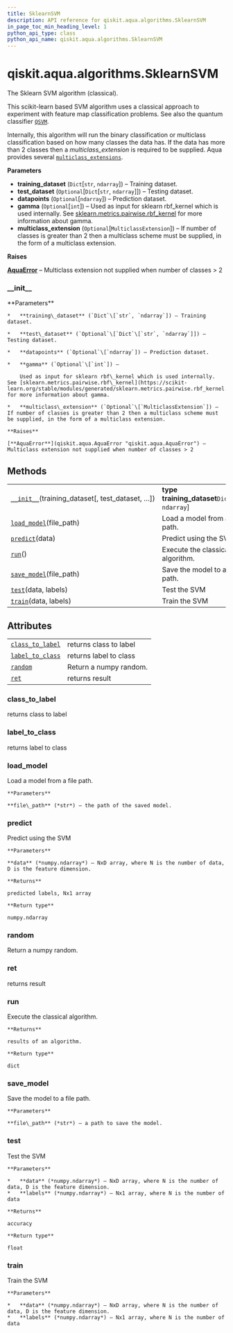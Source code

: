 ```yaml
---
title: SklearnSVM
description: API reference for qiskit.aqua.algorithms.SklearnSVM
in_page_toc_min_heading_level: 1
python_api_type: class
python_api_name: qiskit.aqua.algorithms.SklearnSVM
---
```


# qiskit.aqua.algorithms.SklearnSVM

<Class id="qiskit.aqua.algorithms.SklearnSVM" isDedicatedPage={true} github="https://github.com/qiskit-community/qiskit-aqua/tree/stable/0.9/qiskit/aqua/algorithms/classifiers/sklearn_svm/sklearn_svm.py" signature="SklearnSVM(training_dataset, test_dataset=None, datapoints=None, gamma=None, multiclass_extension=None)" modifiers="class">
  The Sklearn SVM algorithm (classical).

  This scikit-learn based SVM algorithm uses a classical approach to experiment with feature map classification problems. See also the quantum classifier [`QSVM`](qiskit.aqua.algorithms.QSVM "qiskit.aqua.algorithms.QSVM").

  Internally, this algorithm will run the binary classification or multiclass classification based on how many classes the data has. If the data has more than 2 classes then a *multiclass\_extension* is required to be supplied. Aqua provides several [`multiclass_extensions`](qiskit.aqua.components.multiclass_extensions#module-qiskit.aqua.components.multiclass_extensions "qiskit.aqua.components.multiclass_extensions").

  **Parameters**

  *   **training\_dataset** (`Dict`\[`str`, `ndarray`]) – Training dataset.
  *   **test\_dataset** (`Optional`\[`Dict`\[`str`, `ndarray`]]) – Testing dataset.
  *   **datapoints** (`Optional`\[`ndarray`]) – Prediction dataset.
  *   **gamma** (`Optional`\[`int`]) – Used as input for sklearn rbf\_kernel which is used internally. See [sklearn.metrics.pairwise.rbf\_kernel](https://scikit-learn.org/stable/modules/generated/sklearn.metrics.pairwise.rbf_kernel.html) for more information about gamma.
  *   **multiclass\_extension** (`Optional`\[`MulticlassExtension`]) – If number of classes is greater than 2 then a multiclass scheme must be supplied, in the form of a multiclass extension.

  **Raises**

  [**AquaError**](qiskit.aqua.AquaError "qiskit.aqua.AquaError") – Multiclass extension not supplied when number of classes > 2

  ### \_\_init\_\_

  <Function id="qiskit.aqua.algorithms.SklearnSVM.__init__" signature="__init__(training_dataset, test_dataset=None, datapoints=None, gamma=None, multiclass_extension=None)">
    **Parameters**

    *   **training\_dataset** (`Dict`\[`str`, `ndarray`]) – Training dataset.

    *   **test\_dataset** (`Optional`\[`Dict`\[`str`, `ndarray`]]) – Testing dataset.

    *   **datapoints** (`Optional`\[`ndarray`]) – Prediction dataset.

    *   **gamma** (`Optional`\[`int`]) –

        Used as input for sklearn rbf\_kernel which is used internally. See [sklearn.metrics.pairwise.rbf\_kernel](https://scikit-learn.org/stable/modules/generated/sklearn.metrics.pairwise.rbf_kernel.html) for more information about gamma.

    *   **multiclass\_extension** (`Optional`\[`MulticlassExtension`]) – If number of classes is greater than 2 then a multiclass scheme must be supplied, in the form of a multiclass extension.

    **Raises**

    [**AquaError**](qiskit.aqua.AquaError "qiskit.aqua.AquaError") – Multiclass extension not supplied when number of classes > 2
  </Function>

  ## Methods

  |                                                                                                                                                |                                                     |
  | ---------------------------------------------------------------------------------------------------------------------------------------------- | --------------------------------------------------- |
  | [`__init__`](#qiskit.aqua.algorithms.SklearnSVM.__init__ "qiskit.aqua.algorithms.SklearnSVM.__init__")(training\_dataset\[, test\_dataset, …]) | **type training\_dataset**`Dict`\[`str`, `ndarray`] |
  | [`load_model`](#qiskit.aqua.algorithms.SklearnSVM.load_model "qiskit.aqua.algorithms.SklearnSVM.load_model")(file\_path)                       | Load a model from a file path.                      |
  | [`predict`](#qiskit.aqua.algorithms.SklearnSVM.predict "qiskit.aqua.algorithms.SklearnSVM.predict")(data)                                      | Predict using the SVM                               |
  | [`run`](#qiskit.aqua.algorithms.SklearnSVM.run "qiskit.aqua.algorithms.SklearnSVM.run")()                                                      | Execute the classical algorithm.                    |
  | [`save_model`](#qiskit.aqua.algorithms.SklearnSVM.save_model "qiskit.aqua.algorithms.SklearnSVM.save_model")(file\_path)                       | Save the model to a file path.                      |
  | [`test`](#qiskit.aqua.algorithms.SklearnSVM.test "qiskit.aqua.algorithms.SklearnSVM.test")(data, labels)                                       | Test the SVM                                        |
  | [`train`](#qiskit.aqua.algorithms.SklearnSVM.train "qiskit.aqua.algorithms.SklearnSVM.train")(data, labels)                                    | Train the SVM                                       |

  ## Attributes

  |                                                                                                                          |                        |
  | ------------------------------------------------------------------------------------------------------------------------ | ---------------------- |
  | [`class_to_label`](#qiskit.aqua.algorithms.SklearnSVM.class_to_label "qiskit.aqua.algorithms.SklearnSVM.class_to_label") | returns class to label |
  | [`label_to_class`](#qiskit.aqua.algorithms.SklearnSVM.label_to_class "qiskit.aqua.algorithms.SklearnSVM.label_to_class") | returns label to class |
  | [`random`](#qiskit.aqua.algorithms.SklearnSVM.random "qiskit.aqua.algorithms.SklearnSVM.random")                         | Return a numpy random. |
  | [`ret`](#qiskit.aqua.algorithms.SklearnSVM.ret "qiskit.aqua.algorithms.SklearnSVM.ret")                                  | returns result         |

  ### class\_to\_label

  <Function id="qiskit.aqua.algorithms.SklearnSVM.class_to_label" signature="class_to_label" modifiers="property">
    returns class to label
  </Function>

  ### label\_to\_class

  <Function id="qiskit.aqua.algorithms.SklearnSVM.label_to_class" signature="label_to_class" modifiers="property">
    returns label to class
  </Function>

  ### load\_model

  <Function id="qiskit.aqua.algorithms.SklearnSVM.load_model" signature="load_model(file_path)">
    Load a model from a file path.

    **Parameters**

    **file\_path** (*str*) – the path of the saved model.
  </Function>

  ### predict

  <Function id="qiskit.aqua.algorithms.SklearnSVM.predict" signature="predict(data)">
    Predict using the SVM

    **Parameters**

    **data** (*numpy.ndarray*) – NxD array, where N is the number of data, D is the feature dimension.

    **Returns**

    predicted labels, Nx1 array

    **Return type**

    numpy.ndarray
  </Function>

  ### random

  <Function id="qiskit.aqua.algorithms.SklearnSVM.random" signature="random" modifiers="property">
    Return a numpy random.
  </Function>

  ### ret

  <Function id="qiskit.aqua.algorithms.SklearnSVM.ret" signature="ret" modifiers="property">
    returns result
  </Function>

  ### run

  <Function id="qiskit.aqua.algorithms.SklearnSVM.run" signature="run()">
    Execute the classical algorithm.

    **Returns**

    results of an algorithm.

    **Return type**

    dict
  </Function>

  ### save\_model

  <Function id="qiskit.aqua.algorithms.SklearnSVM.save_model" signature="save_model(file_path)">
    Save the model to a file path.

    **Parameters**

    **file\_path** (*str*) – a path to save the model.
  </Function>

  ### test

  <Function id="qiskit.aqua.algorithms.SklearnSVM.test" signature="test(data, labels)">
    Test the SVM

    **Parameters**

    *   **data** (*numpy.ndarray*) – NxD array, where N is the number of data, D is the feature dimension.
    *   **labels** (*numpy.ndarray*) – Nx1 array, where N is the number of data

    **Returns**

    accuracy

    **Return type**

    float
  </Function>

  ### train

  <Function id="qiskit.aqua.algorithms.SklearnSVM.train" signature="train(data, labels)">
    Train the SVM

    **Parameters**

    *   **data** (*numpy.ndarray*) – NxD array, where N is the number of data, D is the feature dimension.
    *   **labels** (*numpy.ndarray*) – Nx1 array, where N is the number of data
  </Function>
</Class>

